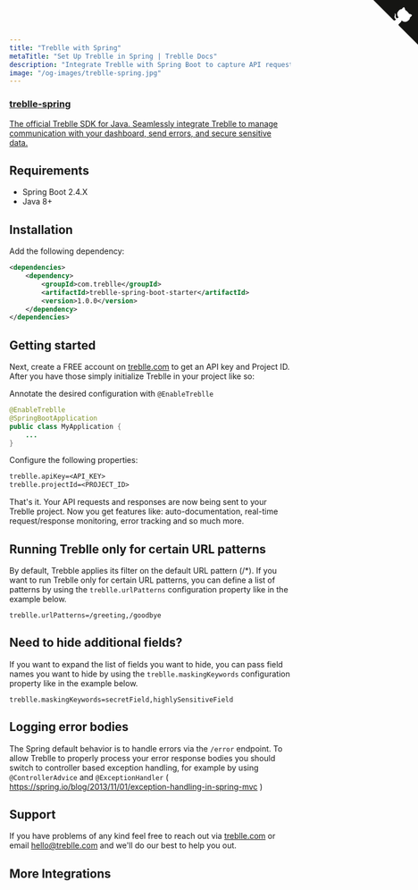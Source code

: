 ```yaml
---
title: "Treblle with Spring"
metaTitle: "Set Up Treblle in Spring | Treblle Docs"
description: "Integrate Treblle with Spring Boot to capture API requests, track errors, and improve visibility"
image: "/og-images/treblle-spring.jpg"
---
```


<div class="max-w-full mx-auto shadow-lg rounded-lg overflow-hidden">
  <a href="https://github.com/Treblle/treblle-spring" title="View source on GitHub" aria-label="View source on GitHub" class="relative no-underline">
    <div>
      <svg width="80" height="80" viewBox="0 0 250 250" style="fill:#151513; color:#fff; position: absolute; top: 0; border: 0; right: 0;" aria-hidden="true">
        <path d="M0,0 L115,115 L130,115 L142,142 L250,250 L250,0 Z"></path>
        <path d="M128.3,109.0 C113.8,99.7 119.0,89.6 119.0,89.6 C122.0,82.7 120.5,78.6 120.5,78.6 C119.2,72.0 123.4,76.3 123.4,76.3 C127.3,80.9 125.5,87.3 125.5,87.3 C122.9,97.6 130.6,101.9 134.4,103.2" fill="currentColor" style="transform-origin: 130px 106px;" class="octo-arm"></path>
        <path d="M115.0,115.0 C114.9,115.1 118.7,116.5 119.8,115.4 L133.7,101.6 C136.9,99.2 139.9,98.4 142.2,98.6 C133.8,88.0 127.5,74.4 143.8,58.0 C148.5,53.4 154.0,51.2 159.7,51.0 C160.3,49.4 163.2,43.6 171.4,40.1 C171.4,40.1 176.1,42.5 178.8,56.2 C183.1,58.6 187.2,61.8 190.9,65.4 C194.5,69.0 197.7,73.2 200.1,77.6 C213.8,80.2 216.3,84.9 216.3,84.9 C212.7,93.1 206.9,96.0 205.4,96.6 C205.1,102.4 203.0,107.8 198.3,112.5 C181.9,128.9 168.3,122.5 157.7,114.1 C157.9,116.9 156.7,120.9 152.7,124.9 L141.0,136.5 C139.8,137.7 141.6,141.9 141.8,141.8 Z" fill="currentColor" class="octo-body"></path>
      </svg>
    </div>
    <div class="grid grid-cols-4 gap-4 px-2 py-2">
      <div class="col-span-4">
      	<h3 class="text-xl font-semibold">treblle-spring</h3>
      	<p class="text-sm font-medium">
          The official Treblle SDK for Java. Seamlessly integrate Treblle to manage communication with your dashboard, send errors, and secure sensitive data.
        </p>
      </div>
    </div>
  </a>
</div>

## Requirements

- Spring Boot 2.4.X
- Java 8+

## Installation

Add the following dependency:

```xml
<dependencies>
    <dependency>
        <groupId>com.treblle</groupId>
        <artifactId>treblle-spring-boot-starter</artifactId>
        <version>1.0.0</version>
    </dependency>
</dependencies>
```

## Getting started

Next, create a FREE account on [treblle.com](https://treblle.com) to get an API key and Project ID. After you have those simply initialize Treblle in your project like so:

Annotate the desired configuration with `@EnableTreblle`

```java
@EnableTreblle
@SpringBootApplication
public class MyApplication {
    ...
}
```

Configure the following properties:

```txt
treblle.apiKey=<API_KEY>
treblle.projectId=<PROJECT_ID>
```

That's it. Your API requests and responses are now being sent to your Treblle project. Now you get features like: auto-documentation, real-time request/response monitoring, error tracking and so much more.

## Running Treblle only for certain URL patterns

By default, Trebble applies its filter on the default URL pattern (/\*). If you want to run Treblle only for certain URL patterns, you can define a list of patterns by using the `treblle.urlPatterns` configuration property like in the example below.

```csv
treblle.urlPatterns=/greeting,/goodbye
```

## Need to hide additional fields?

If you want to expand the list of fields you want to hide, you can pass field names you want to hide by using the `treblle.maskingKeywords` configuration property like in the example below.

```csv
treblle.maskingKeywords=secretField,highlySensitiveField
```

## Logging error bodies

The Spring default behavior is to handle errors via the `/error` endpoint. To allow Treblle to properly process your error response bodies you should switch to controller based exception handling, for example by using `@ControllerAdvice` and `@ExceptionHandler` ( https://spring.io/blog/2013/11/01/exception-handling-in-spring-mvc )

## Support

If you have problems of any kind feel free to reach out via [treblle.com](https://treblle.com) or email hello@treblle.com and we'll do our best to help you out.

## More Integrations